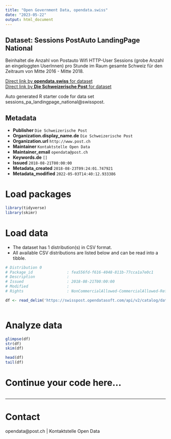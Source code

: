 ```yaml
---
title: "Open Government Data, opendata.swiss"
date: "2023-05-22"
output: html_document
---
```


## Dataset: Sessions PostAuto LandingPage National

Beinhaltet die Anzahl von Postauto Wifi HTTP-User Sessions (grobe Anzahl an eingeloggten UserInnen) pro Stunde im Raum gesamte Schweiz für den Zeitraum von Mitte 2016 - Mitte 2018.

[Direct link by **opendata.swiss** for dataset](https://opendata.swiss/de/dataset/sessions-postauto-landingpage-national)<br>
[Direct link by **Die Schweizerische Post** for dataset](https://swisspost.opendatasoft.com/explore/dataset/sessions_pa_landingpage_national)

Auto generated R starter code for data set sessions_pa_landingpage_national@swisspost.

## Metadata

- **Publisher** `Die Schweizerische Post`
- **Organization.display_name.de** `Die Schweizerische Post`
- **Organization.url** `http://www.post.ch`
- **Maintainer** `Kontaktstelle Open Data`
- **Maintainer_email** `opendata@post.ch`
- **Keywords.de** `[]`
- **Issued** `2018-08-21T00:00:00`
- **Metadata_created** `2018-08-23T09:24:01.747921`
- **Metadata_modified** `2022-05-03T14:40:12.933386`


# Load packages

```r

library(tidyverse)
library(skimr)

```

# Load data

-   The dataset has 1 distribution(s) in CSV format.
-   All available CSV distributions are listed below and can be read into a tibble.

```r

# Distribution 0
# Package_id               : fea556fd-f616-4048-811b-77cca1a7e0c1
# Description              : 
# Issued                   : 2018-08-21T00:00:00
# Modified                 : 
# Rights                   : NonCommercialAllowed-CommercialAllowed-ReferenceRequired

df <- read_delim('https://swisspost.opendatasoft.com/api/v2/catalog/datasets/sessions_pa_landingpage_national/exports/csv')



```

# Analyze data

```r

glimpse(df)
str(df)
skim(df)

head(df)
tail(df)

```

# Continue your code here...

```r

```

------------------------------------------------------------------------

# Contact

opendata@post.ch | Kontaktstelle Open Data
